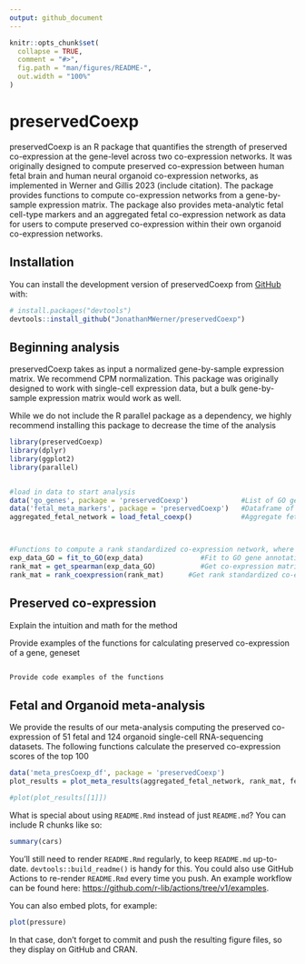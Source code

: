 ```yaml
---
output: github_document
---
```


<!-- README.md is generated from README.Rmd. Please edit that file -->

```r
knitr::opts_chunk$set(
  collapse = TRUE,
  comment = "#>",
  fig.path = "man/figures/README-",
  out.width = "100%"
)
```

# preservedCoexp

<!-- badges: start -->
<!-- badges: end -->

preservedCoexp is an R package that quantifies the strength of preserved co-expression at the gene-level across two co-expression networks.
It was originally designed to compute preserved co-expression between human fetal brain and human neural organoid co-expression networks, as implemented in Werner and Gillis 2023 (include citation).
The package provides functions to compute co-expression networks from a gene-by-sample expression matrix.
The package also provides meta-analytic fetal cell-type markers and an aggregated fetal co-expression network as data for users to compute preserved co-expression within their own organoid co-expression networks.

## Installation

You can install the development version of preservedCoexp from [GitHub](https://github.com/) with:

``` r
# install.packages("devtools")
devtools::install_github("JonathanMWerner/preservedCoexp")
```

## Beginning analysis

preservedCoexp takes as input a normalized gene-by-sample expression matrix. We recommend CPM normalization. This package was originally designed to work with single-cell expression data, but a bulk gene-by-sample expression matrix would work as well.

While we do not include the R parallel package as a dependency, we highly recommend installing this package to decrease the time of the analysis

``` r
library(preservedCoexp)
library(dplyr)
library(ggplot2)
library(parallel)


#load in data to start analysis
data('go_genes', package = 'preservedCoexp')             #List of GO gene annotations
data('fetal_meta_markers', package = 'preservedCoexp')   #Dataframe of fetal MetaMarkers 
aggregated_fetal_network = load_fetal_coexp()            #Aggregate fetal co-expression network



#Functions to compute a rank standardized co-expression network, where exp_data is a normalized gene-by-sample expression matrix provided by the user
exp_data_GO = fit_to_GO(exp_data)              #Fit to GO gene annotations
rank_mat = get_spearman(exp_data_GO)           #Get co-expression matrix
rank_mat = rank_coexpression(rank_mat)      #Get rank standardized co-expression matrix

```


## Preserved co-expression

Explain the intuition and math for the method

Provide examples of the functions for calculating preserved co-expression of a gene, geneset


```r

Provide code examples of the functions

```





## Fetal and Organoid meta-analysis

We provide the results of our meta-analysis computing the preserved co-expression of 51 fetal and 124 organoid single-cell RNA-sequencing datasets.
The following functions calculate the preserved co-expression scores of the top 100

``` r
data('meta_presCoexp_df', package = 'preservedCoexp')
plot_results = plot_meta_results(aggregated_fetal_network, rank_mat, fetal_meta_markers, meta_presCoexp_df, parallel = T)

```


```r
#plot(plot_results[[1]])

```




What is special about using `README.Rmd` instead of just `README.md`? You can include R chunks like so:

```r
summary(cars)
```

You'll still need to render `README.Rmd` regularly, to keep `README.md` up-to-date. `devtools::build_readme()` is handy for this. You could also use GitHub Actions to re-render `README.Rmd` every time you push. An example workflow can be found here: <https://github.com/r-lib/actions/tree/v1/examples>.

You can also embed plots, for example:

```r
plot(pressure)
```

In that case, don't forget to commit and push the resulting figure files, so they display on GitHub and CRAN.
